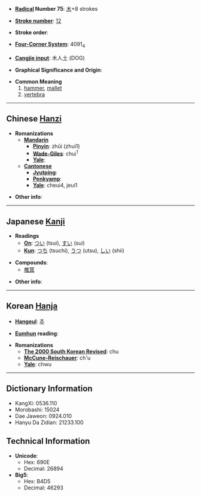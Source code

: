 * '''[[Wiktionary:Chinese radical index| Radical]] Number 75''': [[Wiktionary:Chinese radical index 木|木]]+8 strokes

* '''[[Wiktionary:Chinese total strokes index|Stroke number]]''': [[Wiktionary:Chinese total strokes index 12|12]]

* '''Stroke order''': 

* '''[[Wiktionary:Chinese four corner index|Four-Corner System]]''': 4091<sub>4</sub>

* '''[[Wiktionary:Chinese Cangjie index|Cangjie input]]''': 木人土 (DOG)

* '''Graphical Significance and Origin''': 

* '''Common Meaning'''
*#[[hammer]], [[mallet]]
*# [[vertebra]]

----

== Chinese [[Hanzi]] ==

* '''Romanizations'''
** '''[[Mandarin]]'''
*** '''[[Pinyin]]''': zhūi (zhui1)
*** '''[[Wade-Giles]]''': chui<sup>1</sup>
*** '''[[Yale]]''': 
** '''[[Cantonese]]'''
*** '''[[Jyutping]]''':
*** '''[[Penkyamp]]''': 
*** '''[[Yale]]''': cheui4, jeui1

* '''Other info''': 

----

== Japanese [[Kanji]] ==

* '''Readings'''
** '''[[On]]''': [[つい]] (tsui), [[すい]] (sui)
** '''[[Kun]]''': [[つち]] (tsuchi), [[うつ]] (utsu), [[しい]] (shii)

* '''Compounds''':
**[[椎茸]]

* '''Other info''':  

----

== Korean [[Hanja]] ==

* '''[[Hangeul]]''': [[추]]

* '''[[Eumhun]] reading''': 

* '''Romanizations'''
** '''[[The 2000 South Korean Revised Romanization|The 2000 South Korean Revised]]''': chu
** '''[[McCune-Reischauer]]''': ch'u
** '''[[Yale]]''': chwu

----

== Dictionary Information ==

* KangXi: 0536.110
* Morobashi: 15024
* Dae Jaweon: 0924.010
* Hanyu Da Zidian: 21233.100

== Technical Information ==

* '''Unicode''':
** Hex: 690E
** Decimal: 26894
* '''Big5''':
** Hex: B4D5
** Decimal: 46293